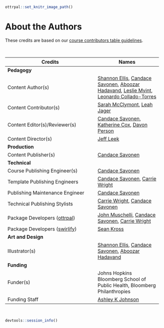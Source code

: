 ```r
ottrpal::set_knitr_image_path()
```

# About the Authors {-}

These credits are based on our [course contributors table guidelines](https://github.com/jhudsl/OTTR_Template/wiki/How-to-give-credits).

&nbsp;
&nbsp;

|Credits|Names|
|-------|-----|
|**Pedagogy**||
|Content Author(s) | [Shannon Ellis], [Candace Savonen], [Aboozar Hadavand], [Leslie Myint], [Leonardo Collado-Torres]|
|Content Contributor(s)| [Sarah McClymont], [Leah Jager]|
|Content Editor(s)/Reviewer(s) | [Candace Savonen], [Katherine Cox], [Davon Person]|
|Content Director(s) |[Jeff Leek]|
|**Production**||
|Content Publisher(s)| [Candace Savonen]|
|**Technical**||
|Course Publishing Engineer(s)| [Candace Savonen]|
|Template Publishing Engineers|[Candace Savonen], [Carrie Wright]|
|Publishing Maintenance Engineer|[Candace Savonen]|
|Technical Publishing Stylists|[Carrie Wright], [Candace Savonen]|
|Package Developers ([ottrpal])|[John Muschelli], [Candace Savonen], [Carrie Wright]|
|Package Developers ([swirlify])|[Sean Kross]|
|**Art and Design**||
|Illustrator(s)| [Shannon Ellis], [Candace Savonen], [Aboozar Hadavand] |
|**Funding**||
|Funder(s)| Johns Hopkins Bloomberg School of Public Health, Bloomberg Philanthropies |
|Funding Staff| [Ashley K Johnson]|

&nbsp;

```r
devtools::session_info()
```

<!-- Author information -->
[Ashley K Johnson]: https://www.linkedin.com/in/ashleykgjohnson
[Davon Person]: https://www.linkedin.com/in/davon-person-1ba973194
[Aboozar Hadavand]: https://www.ahadavand.com/
[Shannon Ellis]: https://www.shanellis.com/
[John Muschelli]: https://johnmuschelli.com/
[Candace Savonen]: https://www.cansavvy.com/
[Carrie Wright]: https://carriewright11.github.io/
[Jeff Leek]: https://jtleek.com/
[Leslie Myint]: https://www.lesliemyint.org/
[Leonardo Collado-Torres]: https://lcolladotor.github.io/
[Sean Kross]: https://seankross.com/
[Sarah McClymont]: https://www.linkedin.com/in/sarahmcclymont/
[Leah Jager]: https://lrjager.github.io/
[Katherine Cox]: https://www.linkedin.com/in/katherine-cox-8a4b1623

<!-- Links -->

[ottrpal]: https://github.com/jhudsl/ottrpal
[swirlify]: http://swirlstats.com/swirlify/
